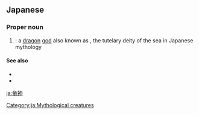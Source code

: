 ==Japanese==
{{ja-kanjitab|りゅう|じん|yomi=o}}

===Proper noun===
{{ja-pos|proper|りゅうじん}}

# {{lb|ja|sort=りゅうじん|mythology|Shinto}}: a [[dragon]] [[god]] also known as {{ja-l|海神||Watatsumi}}, the tutelary deity of the sea in Japanese mythology

====See also====
* {{pedialite|lang=ja|ワタツミ|ワタツミ (Watatsumi)}}
* {{pedialite|Ryūjin}}

[[Category:ja:Mythological creatures]]

[[ja:竜神]]